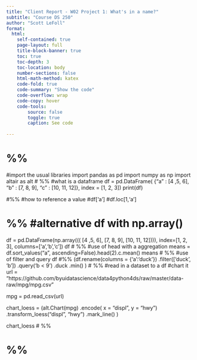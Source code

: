 ```yaml
---
title: "Client Report - W02 Project 1: What's in a name?"
subtitle: "Course DS 250"
author: "Scott LeFoll"
format:
  html:
    self-contained: true
    page-layout: full
    title-block-banner: true
    toc: true
    toc-depth: 3
    toc-location: body
    number-sections: false
    html-math-method: katex
    code-fold: true
    code-summary: "Show the code"
    code-overflow: wrap
    code-copy: hover
    code-tools:
        source: false
        toggle: true
        caption: See code
    
---
```

# %%
#import the usual libraries
import pandas as pd
import numpy as np 
import altair as alt 
# %%
#what is a dataframe
df = pd.DataFrame(
{"a" : [4 ,5, 6],
"b" : [7, 8, 9],
"c" : [10, 11, 12]},
index = [1, 2, 3])
print(df)

#%%
#how to reference a value
#df['a']
#df.loc[1,'a']

# %% #alternative df with np.array()
df = pd.DataFrame(np.array(((
  [4 ,5, 6],
  [7, 8, 9],
  [10, 11, 12]))),
  index=[1, 2, 3],
  columns=['a','b','c'])
df
# %%
#use of head with a aggregation
means = df.sort_values("a", ascending=False).head(2).c.mean()
means
# %%
#use of filter and query
df
#%%
(df.rename(columns = {'a':'duck'})
  .filter(['duck', 'b'])
  .query('b < 9')
  .duck
  .min()
)
# %%
#read in a dataset to a df
#chart it 
url = "https://github.com/byuidatascience/data4python4ds/raw/master/data-raw/mpg/mpg.csv"

mpg = pd.read_csv(url)

chart_loess = (alt.Chart(mpg)
  .encode(
    x = "displ",
    y = "hwy")
  .transform_loess("displ", "hwy")
  .mark_line()
)

chart_loess
# %%

# %%